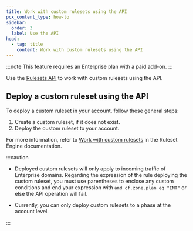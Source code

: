 ```yaml
---
title: Work with custom rulesets using the API
pcx_content_type: how-to
sidebar:
  order: 3
  label: Use the API
head:
  - tag: title
    content: Work with custom rulesets using the API
---
```


:::note
This feature requires an Enterprise plan with a paid add-on.
:::

Use the [Rulesets API](/ruleset-engine/rulesets-api/) to work with custom rulesets using the API.

## Deploy a custom ruleset using the API

To deploy a custom ruleset in your account, follow these general steps:

1. Create a custom ruleset, if it does not exist.
2. Deploy the custom ruleset to your account.

For more information, refer to [Work with custom rulesets](/ruleset-engine/custom-rulesets/) in the Ruleset Engine documentation.

:::caution

- Deployed custom rulesets will only apply to incoming traffic of Enterprise domains. Regarding the expression of the rule deploying the custom ruleset, you must use parentheses to enclose any custom conditions and end your expression with `and cf.zone.plan eq "ENT"` or else the API operation will fail.

- Currently, you can only deploy custom rulesets to a phase at the account level.

:::
